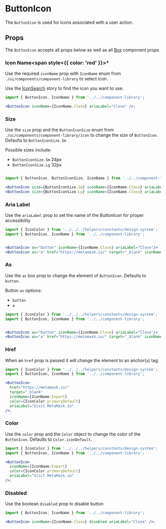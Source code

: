 
# ButtonIcon

The `ButtonIcon` is used for icons associated with a user action.

<Canvas>
  <Story id="components-componentlibrary-buttonicon--default-story" />
</Canvas>

## Props

The `ButtonIcon` accepts all props below as well as all [Box](/docs/components-componentlibrary-box--docs#props) component props

<ArgsTable of={ButtonIcon} />

### Icon Name<span style={{ color: 'red' }}>\*</span>

Use the required `iconName` prop with `IconName` enum from `./ui/components/component-library` to select icon.

Use the [IconSearch](/story/components-componentlibrary-icon--default-story) story to find the icon you want to use.

<Canvas>
  <Story id="components-componentlibrary-buttonicon--icon-name-story" />
</Canvas>

```jsx
import { ButtonIcon, IconName } from '../../component-library';

<ButtonIcon iconName={IconName.Close} ariaLabel="Close" />;
```

### Size

Use the `size` prop and the `ButtonIconSize` enum from `./ui/components/component-library/icon` to change the size of `ButtonIcon`. Defaults to `ButtonIconSize.Sm`

Possible sizes include:

- `ButtonIconSize.Sm` 24px
- `ButtonIconSize.Lg` 32px

<Canvas>
  <Story id="components-componentlibrary-buttonicon--size-story" />
</Canvas>

```jsx

import { ButtonIcon, ButtonIconSize, IconName } from '../../component-library';

<ButtonIcon size={ButtonIconSize.Sm} iconName={IconName.Close} ariaLabel="Close"/>
<ButtonIcon size={ButtonIconSize.Lg} iconName={IconName.Close} ariaLabel="Close"/>
```

### Aria Label

Use the `ariaLabel` prop to set the name of the ButtonIcon for proper accessibility

<Canvas>
  <Story id="components-componentlibrary-buttonicon--aria-label" />
</Canvas>

```jsx
import { IconColor } from '../../../helpers/constants/design-system';
import { ButtonIcon, IconName } from '../../component-library';


<ButtonIcon as="button" iconName={IconName.Close} ariaLabel="Close"/>
<ButtonIcon as="a" href="https://metamask.io/" target="_blank" iconName={IconName.Export} color={IconColor.primaryDefault} ariaLabel="Visit MetaMask.io"/>
```

### As

Use the `as` box prop to change the element of `ButtonIcon`. Defaults to `button`.

Button `as` options:

- `button`
- `a`

<Canvas>
  <Story id="components-componentlibrary-buttonicon--as" />
</Canvas>

```jsx
import { IconColor } from '../../../helpers/constants/design-system';
import { ButtonIcon, IconName } from '../../component-library';


<ButtonIcon as="button" iconName={IconName.Close} ariaLabel="Close"/>
<ButtonIcon as="a" href="https://metamask.io/" target="_blank" iconName={IconName.Export} color={IconColor.primaryDefault} ariaLabel="Visit MetaMask.io"/>
```

### Href

When an `href` prop is passed it will change the element to an anchor(`a`) tag.

<Canvas>
  <Story id="components-componentlibrary-buttonicon--href" />
</Canvas>

```jsx
import { IconColor } from '../../../helpers/constants/design-system';
import { ButtonIcon, IconName } from '../../component-library';

<ButtonIcon
  href="https://metamask.io/"
  target="_blank"
  iconName={IconName.Export}
  color={IconColor.primaryDefault}
  ariaLabel="Visit MetaMask.io"
/>;
```

### Color

Use the `color` prop and the `Color` object to change the color of the `ButtonIcon`. Defaults to `Color.iconDefault`.

<Canvas>
  <Story id="components-componentlibrary-buttonicon--color-story" />
</Canvas>

```jsx
import { IconColor } from '../../../helpers/constants/design-system';
import { ButtonIcon, IconName } from '../../component-library';

<ButtonIcon
  iconName={IconName.Export}
  color={IconColor.primaryDefault}
  ariaLabel="Visit MetaMask.io"
/>;
```

### Disabled

Use the boolean `disabled` prop to disable button

<Canvas>
  <Story id="components-componentlibrary-buttonicon--disabled" />
</Canvas>

```jsx
import { ButtonIcon, IconName } from '../../component-library';

<ButtonIcon iconName={IconName.Close} disabled ariaLabel="Close" />;
```
